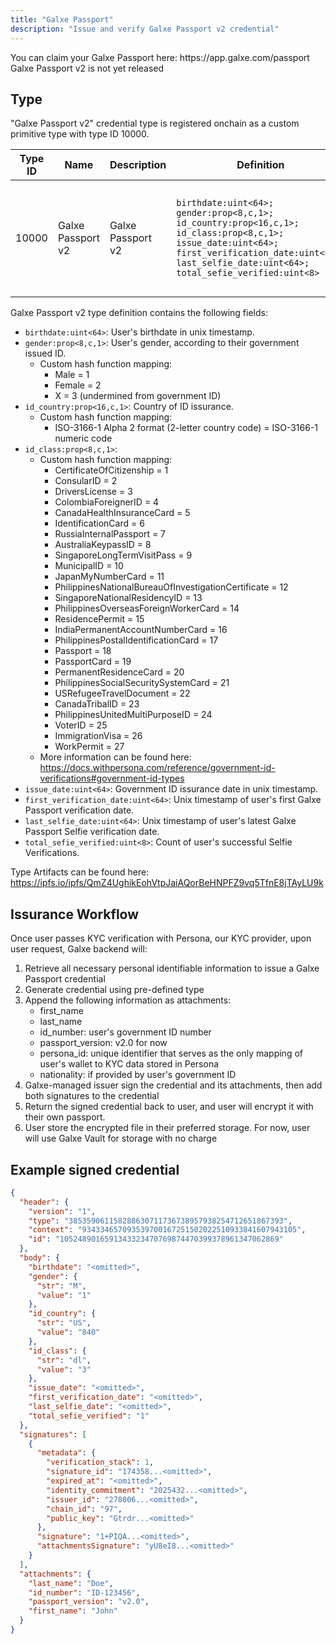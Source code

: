 ```yaml
---
title: "Galxe Passport"
description: "Issue and verify Galxe Passport v2 credential"
---
```


<Info>
  You can claim your Galxe Passport here: https://app.galxe.com/passport
</Info>
<Warning> Galxe Passport v2 is not yet released </Warning>

## Type

"Galxe Passport v2" credential type is registered onchain as a custom primitive type with type ID 10000.

| Type ID | Name              | Description       | Definition                                                                                                                                                                                              | Example                                                                                                          |
| ------- | ----------------- | ----------------- | ------------------------------------------------------------------------------------------------------------------------------------------------------------------------------------------------------- | ---------------------------------------------------------------------------------------------------------------- |
| 10000   | Galxe Passport v2 | Galxe Passport v2 | `birthdate:uint<64>; gender:prop<8,c,1>; id_country:prop<16,c,1>; id_class:prop<8,c,1>; issue_date:uint<64>; first_verification_date:uint<64>; last_selfie_date:uint<64>; total_sefie_verified:uint<8>` | Your Personal Identifiable Information (PII) after creating your passport [here](https://app.galxe.com/passport) |

Galxe Passport v2 type definition contains the following fields:

- `birthdate:uint<64>`: User's birthdate in unix timestamp.
- `gender:prop<8,c,1>`: User's gender, according to their government issued ID.
  - Custom hash function mapping:
    - Male = 1
    - Female = 2
    - X = 3 (undermined from government ID)
- `id_country:prop<16,c,1>`: Country of ID issurance.
  - Custom hash function mapping:
    - ISO-3166-1 Alpha 2 format (2-letter country code) = ISO-3166-1 numeric code
- `id_class:prop<8,c,1>`:
  - Custom hash function mapping:
    - CertificateOfCitizenship = 1
    - ConsularID = 2
    - DriversLicense = 3
    - ColombiaForeignerID = 4
    - CanadaHealthInsuranceCard = 5
    - IdentificationCard = 6
    - RussiaInternalPassport = 7
    - AustraliaKeypassID = 8
    - SingaporeLongTermVisitPass = 9
    - MunicipalID = 10
    - JapanMyNumberCard = 11
    - PhilippinesNationalBureauOfInvestigationCertificate = 12
    - SingaporeNationalResidencyID = 13
    - PhilippinesOverseasForeignWorkerCard = 14
    - ResidencePermit = 15
    - IndiaPermanentAccountNumberCard = 16
    - PhilippinesPostalIdentificationCard = 17
    - Passport = 18
    - PassportCard = 19
    - PermanentResidenceCard = 20
    - PhilippinesSocialSecuritySystemCard = 21
    - USRefugeeTravelDocument = 22
    - CanadaTribalID = 23
    - PhilippinesUnitedMultiPurposeID = 24
    - VoterID = 25
    - ImmigrationVisa = 26
    - WorkPermit = 27
  - More information can be found here: https://docs.withpersona.com/reference/government-id-verifications#government-id-types
- `issue_date:uint<64>`: Government ID issurance date in unix timestamp.
- `first_verification_date:uint<64>`: Unix timestamp of user's first Galxe Passport verification date.
- `last_selfie_date:uint<64>`: Unix timestamp of user's latest Galxe Passport Selfie verification date.
- `total_sefie_verified:uint<8>`: Count of user's successful Selfie Verifications.

Type Artifacts can be found here: https://ipfs.io/ipfs/QmZ4UghikEohVtpJaiAQorBeHNPFZ9vq5TfnE8jTAyLU9k

## Issurance Workflow

Once user passes KYC verification with Persona, our KYC provider, upon user request, Galxe backend will:

1. Retrieve all necessary personal identifiable information to issue a Galxe Passport credential
2. Generate credential using pre-defined type
3. Append the following information as attachments:
   - first_name
   - last_name
   - id_number: user's government ID number
   - passport_version: v2.0 for now
   - persona_id: unique identifier that serves as the only mapping of user's wallet to KYC data stored in Persona
   - nationality: if provided by user's government ID
4. Galxe-managed issuer sign the credential and its attachments, then add both signatures to the credential
5. Return the signed credential back to user, and user will encrypt it with their own passport.
6. User store the encrypted file in their preferred storage. For now, user will use Galxe Vault for storage with no charge

## Example signed credential

```json
{
  "header": {
    "version": "1",
    "type": "385359061158288630711736738957938254712651867393",
    "context": "934334657093539700167251502022510933841607943105",
    "id": "1052489016591343323470769874470399378961347062869"
  },
  "body": {
    "birthdate": "<omitted>",
    "gender": {
      "str": "M",
      "value": "1"
    },
    "id_country": {
      "str": "US",
      "value": "840"
    },
    "id_class": {
      "str": "dl",
      "value": "3"
    },
    "issue_date": "<omitted>",
    "first_verification_date": "<omitted>",
    "last_selfie_date": "<omitted>",
    "total_sefie_verified": "1"
  },
  "signatures": [
    {
      "metadata": {
        "verification_stack": 1,
        "signature_id": "174358...<omitted>",
        "expired_at": "<omitted>",
        "identity_commitment": "2025432...<omitted>",
        "issuer_id": "278006...<omitted>",
        "chain_id": "97",
        "public_key": "Gtrdr...<omitted>"
      },
      "signature": "1+PIQA...<omitted>",
      "attachmentsSignature": "yU8eI8...<omitted>"
    }
  ],
  "attachments": {
    "last_name": "Doe",
    "id_number": "ID-123456",
    "passport_version": "v2.0",
    "first_name": "John"
  }
}
```
